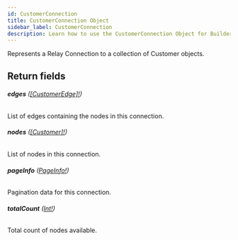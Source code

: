 ```yaml
---
id: CustomerConnection
title: CustomerConnection Object
sidebar_label: CustomerConnection
description: Learn how to use the CustomerConnection Object for Builder's API.
---
```


Represents a Relay Connection to a collection of Customer objects.

## Return fields

###### <b>edges</b> ([[CustomerEdge]!](/docs/composer/builder/api/schema/object/CustomerEdge.mdx))

List of edges containing the nodes in this connection.

###### <b>nodes</b> ([[Customer]!](/docs/composer/builder/api/schema/object/Customer.mdx))

List of nodes in this connection.

###### <b>pageInfo</b> ([PageInfo!](/docs/composer/builder/api/schema/object/PageInfo.mdx))

Pagination data for this connection.

###### <b>totalCount</b> ([Int!](/docs/composer/builder/api/schema/scalar/Int.mdx))

Total count of nodes available.
